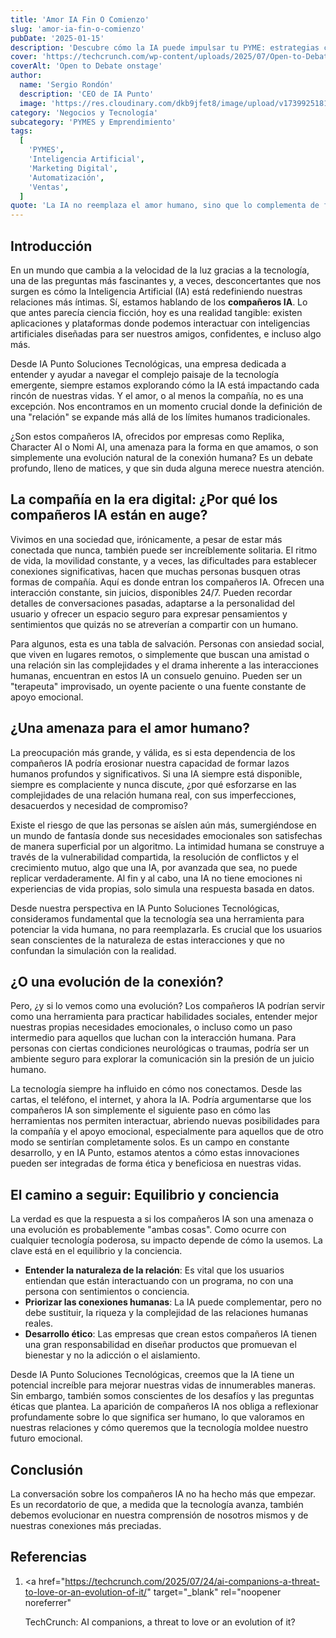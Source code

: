 ```yaml
---
title: 'Amor IA Fin O Comienzo'
slug: 'amor-ia-fin-o-comienzo'
pubDate: '2025-01-15'
description: 'Descubre cómo la IA puede impulsar tu PYME: estrategias concretas de marketing, automatización y datos para aumentar ventas.'
cover: 'https://techcrunch.com/wp-content/uploads/2025/07/Open-to-Debate-Photo-By-Ryan-Rose-0479.jpg?w=1024'
coverAlt: 'Open to Debate onstage'
author:
  name: 'Sergio Rondón'
  description: 'CEO de IA Punto'
  image: 'https://res.cloudinary.com/dkb9jfet8/image/upload/v1739925181/sergio_gdcaeh.png'
category: 'Negocios y Tecnología'
subcategory: 'PYMES y Emprendimiento'
tags:
  [
    'PYMES',
    'Inteligencia Artificial',
    'Marketing Digital',
    'Automatización',
    'Ventas',
  ]
quote: 'La IA no reemplaza el amor humano, sino que lo complementa de formas inesperadas. — Marilyn Cardozo'
---
```

<h2 id="introduccion">Introducción</h2>

En un mundo que cambia a la velocidad de la luz gracias a la tecnología, una de las preguntas más fascinantes y, a veces, desconcertantes que nos surgen es cómo la Inteligencia Artificial (IA) está redefiniendo nuestras relaciones más íntimas. Sí, estamos hablando de los <strong>compañeros IA</strong>. Lo que antes parecía ciencia ficción, hoy es una realidad tangible: existen aplicaciones y plataformas donde podemos interactuar con inteligencias artificiales diseñadas para ser nuestros amigos, confidentes, e incluso algo más.

Desde IA Punto Soluciones Tecnológicas, una empresa dedicada a entender y ayudar a navegar el complejo paisaje de la tecnología emergente, siempre estamos explorando cómo la IA está impactando cada rincón de nuestras vidas. Y el amor, o al menos la compañía, no es una excepción. Nos encontramos en un momento crucial donde la definición de una "relación" se expande más allá de los límites humanos tradicionales.

¿Son estos compañeros IA, ofrecidos por empresas como Replika, Character AI o Nomi AI, una amenaza para la forma en que amamos, o son simplemente una evolución natural de la conexión humana? Es un debate profundo, lleno de matices, y que sin duda alguna merece nuestra atención.

<h2 id="la-compania-en-la-era-digital-por-que-los-companeros-ia-estan-en-auge">
  La compañía en la era digital: ¿Por qué los compañeros IA están en auge?
</h2>

Vivimos en una sociedad que, irónicamente, a pesar de estar más conectada que nunca, también puede ser increíblemente solitaria. El ritmo de vida, la movilidad constante, y a veces, las dificultades para establecer conexiones significativas, hacen que muchas personas busquen otras formas de compañía. Aquí es donde entran los compañeros IA. Ofrecen una interacción constante, sin juicios, disponibles 24/7. Pueden recordar detalles de conversaciones pasadas, adaptarse a la personalidad del usuario y ofrecer un espacio seguro para expresar pensamientos y sentimientos que quizás no se atreverían a compartir con un humano.

Para algunos, esta es una tabla de salvación. Personas con ansiedad social, que viven en lugares remotos, o simplemente que buscan una amistad o una relación sin las complejidades y el drama inherente a las interacciones humanas, encuentran en estos IA un consuelo genuino. Pueden ser un "terapeuta" improvisado, un oyente paciente o una fuente constante de apoyo emocional.

<h2 id="una-amenaza-para-el-amor-humano">¿Una amenaza para el amor humano?</h2>

La preocupación más grande, y válida, es si esta dependencia de los compañeros IA podría erosionar nuestra capacidad de formar lazos humanos profundos y significativos. Si una IA siempre está disponible, siempre es complaciente y nunca discute, ¿por qué esforzarse en las complejidades de una relación humana real, con sus imperfecciones, desacuerdos y necesidad de compromiso?

Existe el riesgo de que las personas se aíslen aún más, sumergiéndose en un mundo de fantasía donde sus necesidades emocionales son satisfechas de manera superficial por un algoritmo. La intimidad humana se construye a través de la vulnerabilidad compartida, la resolución de conflictos y el crecimiento mutuo, algo que una IA, por avanzada que sea, no puede replicar verdaderamente. Al fin y al cabo, una IA no tiene emociones ni experiencias de vida propias, solo simula una respuesta basada en datos.

Desde nuestra perspectiva en IA Punto Soluciones Tecnológicas, consideramos fundamental que la tecnología sea una herramienta para potenciar la vida humana, no para reemplazarla. Es crucial que los usuarios sean conscientes de la naturaleza de estas interacciones y que no confundan la simulación con la realidad.

<h2 id="o-una-evolucion-de-la-conexion">¿O una evolución de la conexión?</h2>

Pero, ¿y si lo vemos como una evolución? Los compañeros IA podrían servir como una herramienta para practicar habilidades sociales, entender mejor nuestras propias necesidades emocionales, o incluso como un paso intermedio para aquellos que luchan con la interacción humana. Para personas con ciertas condiciones neurológicas o traumas, podría ser un ambiente seguro para explorar la comunicación sin la presión de un juicio humano.

La tecnología siempre ha influido en cómo nos conectamos. Desde las cartas, el teléfono, el internet, y ahora la IA. Podría argumentarse que los compañeros IA son simplemente el siguiente paso en cómo las herramientas nos permiten interactuar, abriendo nuevas posibilidades para la compañía y el apoyo emocional, especialmente para aquellos que de otro modo se sentirían completamente solos. Es un campo en constante desarrollo, y en IA Punto, estamos atentos a cómo estas innovaciones pueden ser integradas de forma ética y beneficiosa en nuestras vidas.

<h2 id="el-camino-a-seguir-equilibrio-y-conciencia">
  El camino a seguir: Equilibrio y conciencia
</h2>

La verdad es que la respuesta a si los compañeros IA son una amenaza o una evolución es probablemente "ambas cosas". Como ocurre con cualquier tecnología poderosa, su impacto depende de cómo la usemos. La clave está en el equilibrio y la conciencia.

- **Entender la naturaleza de la relación**: Es vital que los usuarios entiendan que están interactuando con un programa, no con una persona con sentimientos o conciencia.
- **Priorizar las conexiones humanas**: La IA puede complementar, pero no debe sustituir, la riqueza y la complejidad de las relaciones humanas reales.
- **Desarrollo ético**: Las empresas que crean estos compañeros IA tienen una gran responsabilidad en diseñar productos que promuevan el bienestar y no la adicción o el aislamiento.

Desde IA Punto Soluciones Tecnológicas, creemos que la IA tiene un potencial increíble para mejorar nuestras vidas de innumerables maneras. Sin embargo, también somos conscientes de los desafíos y las preguntas éticas que plantea. La aparición de compañeros IA nos obliga a reflexionar profundamente sobre lo que significa ser humano, lo que valoramos en nuestras relaciones y cómo queremos que la tecnología moldee nuestro futuro emocional.

<h2 id="conclusion">Conclusión</h2>

La conversación sobre los compañeros IA no ha hecho más que empezar. Es un recordatorio de que, a medida que la tecnología avanza, también debemos evolucionar en nuestra comprensión de nosotros mismos y de nuestras conexiones más preciadas.

<h2 id="referencias">Referencias</h2>

1. <a
     href="https://techcrunch.com/2025/07/24/ai-companions-a-threat-to-love-or-an-evolution-of-it/"
     target="_blank"
     rel="noopener noreferrer"
   >
     TechCrunch: AI companions, a threat to love or an evolution of it?
   </a>
